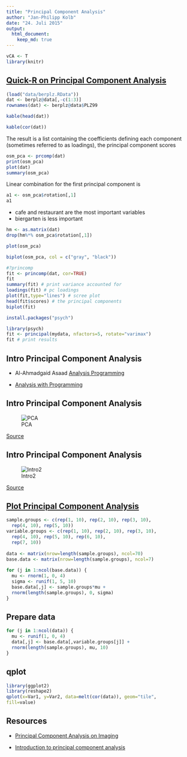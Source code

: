 ```yaml
---
title: "Principal Component Analysis"
author: "Jan-Philipp Kolb"
date: "24. Juli 2015"
output:
  html_document:
    keep_md: true
---
```



```r
vCA <- T
library(knitr)
```


## [Quick-R on Principal Component Analysis](http://www.statmethods.net/advstats/factor.html)

```r
(load("data/berplz.RData"))
dat <- berplz@data[,-c(1:3)]
rownames(dat) <- berplz@data$PLZ99
```


```r
kable(head(dat))
```

```r
kable(cor(dat))
```

The result is a list containing the coefficients defining each component (sometimes referred to as
loadings), the principal component scores

```r
osm_pca <- prcomp(dat)
print(osm_pca)
plot(dat)
summary(osm_pca)
```

Linear combination for the first principal component is

```r
a1 <- osm_pca$rotation[,1]
a1
```

- cafe and restaurant are the most important variables
- biergarten is less important


```r
hm <- as.matrix(dat)
drop(hm%*% osm_pca$rotation[,1])
```

```r
plot(osm_pca)
```


```r
biplot(osm_pca, col = c("gray", "black"))
```


```r
#?princomp
fit <- princomp(dat, cor=TRUE)
fit
summary(fit) # print variance accounted for
loadings(fit) # pc loadings
plot(fit,type="lines") # scree plot
head(fit$scores) # the principal components
biplot(fit) 
```

```r
install.packages("psych")
```


```r
library(psych)
fit <- principal(mydata, nfactors=5, rotate="varimax")
fit # print results 
```



## Intro Principal Component Analysis

- Al-Ahmadgaid Asaad [Analysis Programming](http://alstatr.blogspot.de/2014/12/principal-component-analysis-on-imaging.html)

- [Analysis with Programming](http://alstatr.blogspot.de/)


## Intro Principal Component Analysis

![PCA](figure/PCAvisu.png)

[Source](https://1.bp.blogspot.com/-oIhTE11jN2M/VJal1FsTndI/AAAAAAAACCU/BQOhihmxKbg/s1600/Screen+Shot+2014-12-21+at+6.49.01+PM.png)

## Intro Principal Component Analysis

![Intro2](figure/princompvisu2.png)

[Source](https://1.bp.blogspot.com/-wXHcQqUbIg4/VJuuXbZlUKI/AAAAAAAACGc/ythfr395Z5s/s1600/Screen+Shot+2014-12-25+at+2.25.12+PM.png)

## [Plot Principal Component Analysis](https://martinsbioblogg.wordpress.com/2013/06/26/using-r-two-plots-of-principal-component-analysis/)
```r
sample.groups <- c(rep(1, 10), rep(2, 10), rep(3, 10),
  rep(4, 10), rep(5, 10))
variable.groups <- c(rep(1, 10), rep(2, 10), rep(3, 10),
  rep(4, 10), rep(5, 10), rep(6, 10),
  rep(7, 10))
 
data <- matrix(nrow=length(sample.groups), ncol=70)
base.data <- matrix(nrow=length(sample.groups), ncol=7)
 
for (j in 1:ncol(base.data)) {
  mu <- rnorm(1, 0, 4)
  sigma <- runif(1, 5, 10)
  base.data[,j] <- sample.groups*mu +
  rnorm(length(sample.groups), 0, sigma)
}
```


## Prepare data

```r
for (j in 1:ncol(data)) {
  mu <- runif(1, 0, 4)
  data[,j] <- base.data[,variable.groups[j]] +
  rnorm(length(sample.groups), mu, 10)
}
```


## qplot

```r
library(ggplot2)
library(reshape2)
qplot(x=Var1, y=Var2, data=melt(cor(data)), geom="tile",
fill=value)
```



## Resources

- [Principal Component Analysis on Imaging](http://www.r-bloggers.com/principal-component-analysis-on-imaging/)

- [Introduction to principal component analysis](https://cran.r-project.org/web/packages/HSAUR/vignettes/Ch_principal_components_analysis.pdf)

